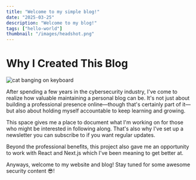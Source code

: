 ```yaml
---
title: "Welcome to my simple blog!"
date: "2025-03-25"
description: "Welcome to my blog!"
tags: ["hello-world"]
thumbnail: "/images/headshot.png"
---
```


# Why I Created This Blog

<img 
  src="/images/blog/posts/hello-world/cat_keyboard.gif"
  width={350}
  height={350}
  alt="cat banging on keyboard"
/>

After spending a few years in the cybersecurity industry, I've come to realize how valuable maintaining a personal blog can be. It's not just about building a professional presence online—though that's certainly part of it—but also about holding myself accountable to keep learning and growing.

This space gives me a place to document what I'm working on for those who might be interested in following along. That's also why I've set up a newsletter you can subscribe to if you want regular updates.

Beyond the professional benefits, this project also gave me an opportunity to work with React and Next.js which I've been meaning to get better at.

Anyways, welcome to my website and blog! Stay tuned for some awesome security content 😎!